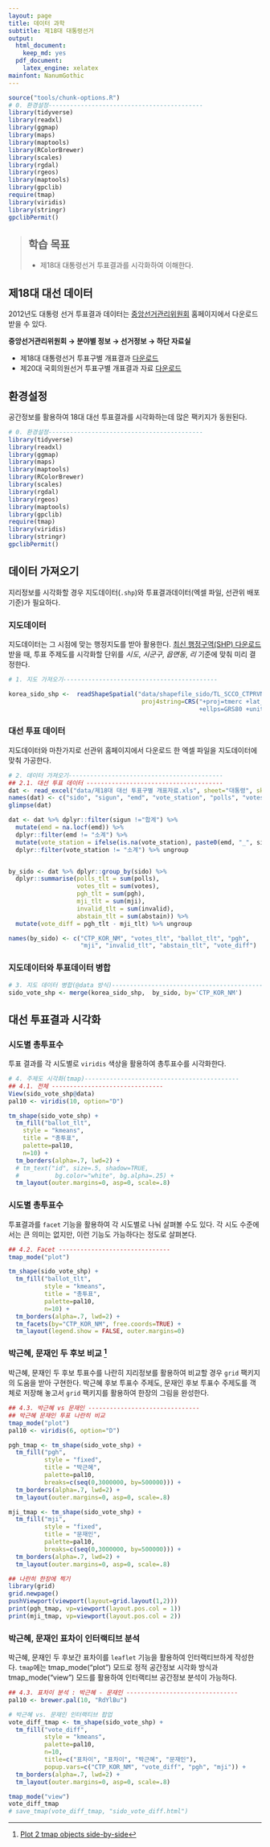 ```yaml
---
layout: page
title: 데이터 과학
subtitle: 제18대 대통령선거
output:
  html_document: 
    keep_md: yes
  pdf_document:
    latex_engine: xelatex
mainfont: NanumGothic
---
```



```r
source("tools/chunk-options.R")
# 0. 환경설정-------------------------------------------
library(tidyverse)
library(readxl)
library(ggmap)
library(maps)
library(maptools)
library(RColorBrewer)
library(scales)
library(rgdal)
library(rgeos)
library(maptools)
library(gpclib)
require(tmap)
library(viridis)
library(stringr)
gpclibPermit()
```
> ## 학습 목표 {.objectives}
>
> * 제18대 대통령선거 투표결과를 시각화하여 이해한다. 

## 제18대 대선 데이터 

2012년도 대통령 선거 투표결과 데이터는 [중앙선거관리위원회](http://www.nec.go.kr/) 홈페이지에서 다운로드 받을 수 있다. 

**중앙선거관리위원회 &rarr; 분야별 정보 &rarr; 선거정보 &rarr; 하단 자료실**

- 제18대 대통령선거 투표구별 개표결과 [다운로드](http://www.nec.go.kr/portal/cmm/fms/FileDown.do?atchFileId=FILE_000000000061613&fileSn=1&bbsId=)
- 제20대 국회의원선거 투표구별 개표결과 자료 [다운로드](http://www.nec.go.kr/portal/cmm/fms/FileDown.do?atchFileId=FILE_000000000146224&fileSn=1&bbsId=)


## 환경설정

공간정보를 활용하여 18대 대선 투표결과를 시각화하는데 많은 팩키지가 동원된다. 

``` r
# 0. 환경설정-------------------------------------------
library(tidyverse)
library(readxl)
library(ggmap)
library(maps)
library(maptools)
library(RColorBrewer)
library(scales)
library(rgdal)
library(rgeos)
library(maptools)
library(gpclib)
require(tmap)
library(viridis)
library(stringr)
gpclibPermit()
```

## 데이터 가져오기

지리정보를 시각화할 경우 지도데이터(`.shp`)와 투표결과데이터(엑셀 파일, 선관위 배포 기준)가 필요하다.

### 지도데이터

지도데이터는 그 시점에 맞는 행정지도를 받아 활용한다. 
[최신 행정구역(SHP) 다운로드](http://www.gisdeveloper.co.kr/entry/최신신-행정구역도-다운로드) 받을 때, 
투표 주제도를 시각화할 단위를 *시도*, *시군구*, *읍면동*, *리* 기준에 맞춰 미리 결정한다.

``` r
# 1. 지도 가져오기-------------------------------------------

korea_sido_shp <-  readShapeSpatial("data/shapefile_sido/TL_SCCO_CTPRVN.shp", verbose=TRUE, 
                                     proj4string=CRS("+proj=tmerc +lat_0=38 +lon_0=127 +k=1 +x_0=955000 +y_0=2000000 
                                                     +ellps=GRS80 +units=m +no_defs"))
```

### 대선 투표 데이터

지도데이터와 마찬가지로 선관위 홈페이지에서 다운로드 한 엑셀 파일을 지도데이터에 맞춰 가공한다.

``` r
# 2. 데이터 가져오기-------------------------------------------
## 2.1. 대선 투표 데이터 --------------------------------------
dat <- read_excel("data/제18대 대선 투표구별 개표자료.xls", sheet="대통령", skip=4)
names(dat) <- c("sido", "sigun", "emd", "vote_station", "polls", "votes", "pgh", "mji","etc_01", "etc_02", "etc_03", "etc_04","subtlt", "invalid", "abstain")
glimpse(dat)

dat <- dat %>% dplyr::filter(sigun !="합계") %>% 
  mutate(emd = na.locf(emd)) %>% 
  dplyr::filter(emd != "소계") %>% 
  mutate(vote_station = ifelse(is.na(vote_station), paste0(emd, "_", sigun), vote_station)) %>% 
  dplyr::filter(vote_station != "소계") %>% ungroup


by_sido <- dat %>% dplyr::group_by(sido) %>% 
  dplyr::summarise(polls_tlt = sum(polls),
                   votes_tlt = sum(votes),
                   pgh_tlt = sum(pgh),
                   mji_tlt = sum(mji),
                   invalid_tlt = sum(invalid),
                   abstain_tlt = sum(abstain)) %>% 
  mutate(vote_diff = pgh_tlt - mji_tlt) %>% ungroup

names(by_sido) <- c("CTP_KOR_NM", "votes_tlt", "ballot_tlt", "pgh", 
                    "mji", "invalid_tlt", "abstain_tlt", "vote_diff")
```

### 지도데이터와 투표데이터 병합

``` r
# 3. 지도 데이터 병합(@data 방식)-------------------------------------------
sido_vote_shp <- merge(korea_sido_shp,  by_sido, by='CTP_KOR_NM')
```

## 대선 투표결과 시각화

### 시도별 총투표수 

투표 결과를 각 시도별로 `viridis` 색상을 활용하여 총투표수를 시각화한다.

``` r
# 4. 주제도 시각화(tmap)-------------------------------------------
## 4.1. 전체 -------------------------------
View(sido_vote_shp@data)
pal10 <- viridis(10, option="D")

tm_shape(sido_vote_shp) + 
  tm_fill("ballot_tlt",
    style = "kmeans",
    title = "총투표",
    palette=pal10,
    n=10) +
  tm_borders(alpha=.7, lwd=2) +
  # tm_text("id", size=.5, shadow=TRUE,
  #          bg.color="white", bg.alpha=.25) +
  tm_layout(outer.margins=0, asp=0, scale=.8) 
```

### 시도별 총투표수 

투표결과를 `facet` 기능을 활용하여 각 시도별로 나눠 살펴볼 수도 있다.
각 시도 수준에서는 큰 의미는 없지만, 이런 기능도 가능하다는 정도로 살펴본다.

``` r
## 4.2. Facet -------------------------------
tmap_mode("plot")

tm_shape(sido_vote_shp) + 
  tm_fill("ballot_tlt",
          style = "kmeans",
          title = "총투표",
          palette=pal10,
          n=10) +
  tm_borders(alpha=.7, lwd=2) +
  tm_facets(by="CTP_KOR_NM", free.coords=TRUE) +
  tm_layout(legend.show = FALSE, outer.margins=0)
```

### 박근혜, 문재인 두 후보 비교 [^tmap-side-by-side-plot]

[^tmap-side-by-side-plot]: [Plot 2 tmap objects side-by-side](http://stackoverflow.com/questions/34344454/plot-2-tmap-objects-side-by-side) 

박근혜, 문재인 두 후보 투표수를 나란히 지리정보를 활용하여 비교할 경우 `grid` 팩키지의 도움을 받아 구현한다.
박근혜 후보 투표수 주제도, 문재인 후보 투표수 주제도를 객체로 저장해 놓고서 `grid` 팩키지를 활용하여 한장의 그림을 완성한다.

``` r
## 4.3. 박근혜 vs 문재인 -------------------------------
## 박근혜 문재인 투표 나란히 비교
tmap_mode("plot")
pal10 <- viridis(6, option="D")

pgh_tmap <- tm_shape(sido_vote_shp) + 
  tm_fill("pgh",
          style = "fixed",
          title = "박근혜",
          palette=pal10,
          breaks=c(seq(0,3000000, by=500000))) +
  tm_borders(alpha=.7, lwd=2) +
  tm_layout(outer.margins=0, asp=0, scale=.8) 

mji_tmap <- tm_shape(sido_vote_shp) + 
  tm_fill("mji",
          style = "fixed",
          title = "문재인",
          palette=pal10,
          breaks=c(seq(0,3000000, by=500000))) +
  tm_borders(alpha=.7, lwd=2) +
  tm_layout(outer.margins=0, asp=0, scale=.8) 

## 나란히 한장에 찍기
library(grid)
grid.newpage()
pushViewport(viewport(layout=grid.layout(1,2)))
print(pgh_tmap, vp=viewport(layout.pos.col = 1))
print(mji_tmap, vp=viewport(layout.pos.col = 2))
```

### 박근혜, 문재인 표차이 인터랙티브 분석

박근혜, 문재인 두 후보간 표차이를 `leaflet` 기능을 활용하여 인터랙티브하게 작성한다.
`tmap`에는 tmap_mode("plot") 모드로 정적 공간정보 시각화 방식과 tmap_mode("view") 모드를 활용하여 
인터랙티브 공간정보 분석이 가능하다.

``` r
## 4.3. 표차이 분석 : 박근혜 - 문재인 -------------------------------
pal10 <- brewer.pal(10, "RdYlBu")

# 박근혜 vs. 문재인 인터랙티브 팝업
vote_diff_tmap <- tm_shape(sido_vote_shp) + 
  tm_fill("vote_diff",
          style = "kmeans",
          palette=pal10,
          n=10,
          title=c("표차이", "표차이", "박근혜", "문재인"),
          popup.vars=c("CTP_KOR_NM", "vote_diff", "pgh", "mji")) + 
  tm_borders(alpha=.7, lwd=2) +
  tm_layout(outer.margins=0, asp=0, scale=.8)

tmap_mode("view")
vote_diff_tmap
# save_tmap(vote_diff_tmap, "sido_vote_diff.html")
```


